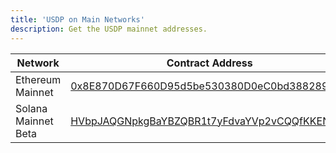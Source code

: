 ```yaml
---
title: 'USDP on Main Networks'
description: Get the USDP mainnet addresses.
---
```




<MainnetWarning />

| Network | Contract Address |
| --- | --- |
| Ethereum Mainnet | [0x8E870D67F660D95d5be530380D0eC0bd388289E1](https://etherscan.io/token/0x8E870D67F660D95d5be530380D0eC0bd388289E1) |
| Solana Mainnet Beta | [HVbpJAQGNpkgBaYBZQBR1t7yFdvaYVp2vCQQfKKEN4tM](https://explorer.solana.com/address/HVbpJAQGNpkgBaYBZQBR1t7yFdvaYVp2vCQQfKKEN4tM) |
